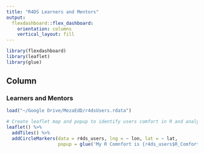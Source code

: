 ```yaml
---
title: "R4DS Learners and Mentors"
output: 
  flexdashboard::flex_dashboard:
    orientation: columns
    vertical_layout: fill
---
```


```r
library(flexdashboard)
library(leaflet)
library(glue)
```

Column {}
-----------------------------------------------------------------------

### Learners and Mentors

```r
load("~/Google Drive/MezaEdD/r4dsUsers.rdata")

# Create leaflet map and popup to identify users comfort in R and analysis
leaflet() %>%
  addTiles() %>%
  addCircleMarkers(data = r4ds_users, lng = ~ lon, lat = ~ lat,
                   popup = glue('My R Comnfort is {r4ds_users$R_Comfort} ,', ' My Analysis Comfort is {r4ds_users$Analysis_Comfort}'))

```

